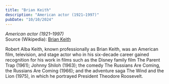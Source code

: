 ```yaml
---
title: "Brian Keith"
description: "American actor (1921–1997)"
pubDate: "10/10/2024"
---
```


*American actor (1921–1997)*  
Source (Wikipedia): [Brian Keith][1]

Robert Alba Keith, known professionally as Brian Keith, was an American film, television, and stage actor who in his six-decade career gained recognition for his work in films such as the Disney family film The Parent Trap (1961); Johnny Shiloh (1963); the comedy The Russians Are Coming, the Russians Are Coming (1966); and the adventure saga The Wind and the Lion (1975), in which he portrayed President Theodore Roosevelt.

[1]: https://en.wikipedia.org/wiki/Brian_Keith
